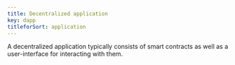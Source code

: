 ```yaml
---
title: Decentralized application
key: dapp
titleforSort: application
---
```


A decentralized application typically consists of smart contracts as well as a user-interface for interacting with them.
